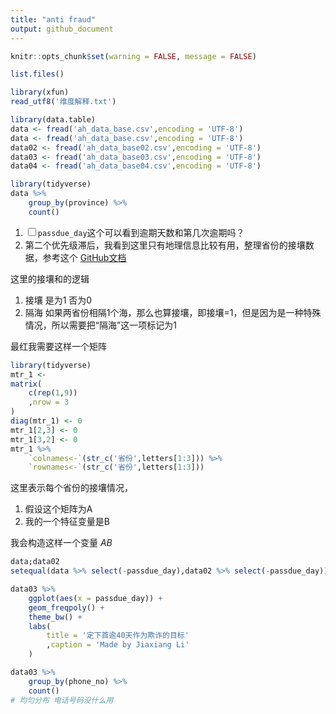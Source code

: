 ```yaml
---
title: "anti fraud"
output: github_document
---
```


```r
knitr::opts_chunk$set(warning = FALSE, message = FALSE)
```


```r
list.files()
```

```r
library(xfun)
read_utf8('维度解释.txt')
```

```r
library(data.table)
data <- fread('ah_data_base.csv',encoding = 'UTF-8')
data <- fread('ah_data_base.csv',encoding = 'UTF-8')
data02 <- fread('ah_data_base02.csv',encoding = 'UTF-8')
data03 <- fread('ah_data_base03.csv',encoding = 'UTF-8')
data04 <- fread('ah_data_base04.csv',encoding = 'UTF-8')
```

```r
library(tidyverse)
data %>% 
    group_by(province) %>% 
    count()
```

1. <input type="checkbox" id="checkbox1" class="styled">`passdue_day`这个可以看到逾期天数和第几次逾期吗？
1. 第二个优先级滞后，我看到这里只有地理信息比较有用，整理省份的接壤数据，参考这个
[GitHub文档](https://github.com/JiaxiangBU/tutoring/blob/master/zhangxinyue/border.md)

这里的接壤和的逻辑

1. 接壤 是为1 否为0
1. 隔海 如果两省份相隔1个海，那么也算接壤，即接壤=1，但是因为是一种特殊情况，所以需要把“隔海”这一项标记为1

最红我需要这样一个矩阵

```r
library(tidyverse)
mtr_1 <- 
matrix(
    c(rep(1,9))
    ,nrow = 3
)
diag(mtr_1) <- 0
mtr_1[2,3] <- 0
mtr_1[3,2] <- 0
mtr_1 %>% 
    `colnames<-`(str_c('省份',letters[1:3])) %>% 
    `rownames<-`(str_c('省份',letters[1:3]))
```

这里表示每个省份的接壤情况，

1. 假设这个矩阵为A
1. 我的一个特征变量是B

我会构造这样一个变量
$AB$



```r
data;data02
setequal(data %>% select(-passdue_day),data02 %>% select(-passdue_day))
```

```r
data03 %>% 
    ggplot(aes(x = passdue_day)) +
    geom_freqpoly() +
    theme_bw() +
    labs(
        title = '定下首逾40天作为欺诈的目标'
        ,caption = 'Made by Jiaxiang Li'
    )
```

```r
data03 %>% 
    group_by(phone_no) %>% 
    count()
# 均匀分布 电话号码没什么用
```


